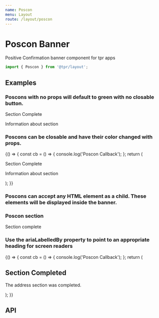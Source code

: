 ```yaml
---
name: Poscon
menu: Layout
route: /layout/poscon
---
```



# Poscon Banner

Positive Confirmation banner component for tpr apps

```js
import { Poscon } from '@tpr/layout';
```

## Examples

### Poscons with no props will default to green with no closable button.

<Playground>
	<Poscon>
		<p>Section Complete</p>
		<p>Information about section</p>
	</Poscon>
</Playground>

### Poscons can be closable and have their color changed with props.

<Playground>
	{() => {
		const cb = () => {
			console.log('Poscon Callback');
		};
		return (
			<Poscon color={'warning.1'} enableClose={true} callback={cb}>
				<p>Section Complete</p>
				<p>Information about section</p>
			</Poscon>
		);
	}}
</Playground>

### Poscons can accept any HTML element as a child. These elements will be displayed inside the banner.

<Playground>
	<Poscon enableClose={true}>
		<H3>Poscon section</H3>
		<P>Section complete</P>
	</Poscon>
</Playground>

### Use the ariaLabelledBy property to point to an appropriate heading for screen readers

<Playground>
	{() => {
		const cb = () => {
			console.log('Poscon Callback');
		};
		return (
			<Poscon color={'warning.1'} enableClose={true} callback={cb} ariaLabelledBy="header-block">
			  <h2 id="header-block">Section Completed</h2>
				<p>The address section was completed.</p>
			</Poscon>
		);
	}}
</Playground>

## API

<Props of={Poscon} />
